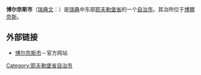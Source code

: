{{Infobox Kommun|
fullname=Bollnäs kommun|
isocode= |
capital=[[博爾奈斯|博爾奈斯]]|
governor=|
county=[[耶夫勒堡省|耶夫勒堡省]]|
province=[[海尔辛兰|海尔辛兰]]|
arearank=第47名|
area=1,821|
areapercent=x.x|
population_as_of=2007|
populationrank=第94名| 
population=26,217| 
populationpercent=x.x|
populationdensity=14.5|
coatofarms=[[Image:Bollnäs_vapen.svg|100px]]|
map=[[Image:Bollnäs_Municipality_in_Gävleborg_County.png|200px]]|
website=[http://www.bollnas.se bollnas.se]|
location=61_21_N_16_24_E|
locationReadable=61°21' N 16°24'E
}}

'''博尔奈斯市'''（[[瑞典文|瑞典文]]：{{lang|sv|''Bollnäs kommun''}}）是[[瑞典|瑞典]]中东部[[耶夫勒堡省|耶夫勒堡省]]的一个[[瑞典自治市|自治市]]。其治所位于[[博爾奈斯|博爾奈斯]]。

== 外部链接 ==
*[http://www.bollnas.se 博尔奈斯市]{{Wayback|url=http://www.bollnas.se/ |date=20201209073040 }}－官方网站

{{Gävleborg County}}
{{Localities in Bollnäs Municipality}}

{{coord|61|21|N|16|24|E|source:enwiki-plaintext-parser|display=title}}

[[Category:耶夫勒堡省自治市|Category:耶夫勒堡省自治市]]